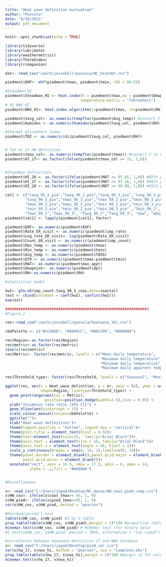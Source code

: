 ```yaml
---
title: "Heat wave definition evaluation"
author: "Puvvula"
date: "9/16/2021"
output: pdf_document
---
```


```r
knitr::opts_chunk$set(echo = TRUE)
```

```r

library(tidyverse)
library(lubridate)
library(weathermetrics)
library(ThermIndex)
library(rcompanion)

dat<- read_csv("/work/jessebell/puvvula/NC_heatdef.csv")

piedmont$EHF<- ehf(piedmont$tmax, piedmont$tmin, t95 = 80.55)

#Steadman HI
piedmont$Steadman_HI <- heat.index(t = piedmont$tmax,dp = piedmont$Dewpoint,
                                  temperature.metric = "fahrenheit")
# US NWS HI
piedmont$NWS_HI<- heat.index.algorithm(t=piedmont$tmax, rh=piedmont$RH)

piedmont$tavg_cel<- as.numeric(tempftoc(piedmont$Avg_temp)) #convert F to C
piedmont$Humidex <- as.numeric(humidex(piedmont$tavg_cel, piedmont$RH))

#thermal discomfort index
piedmont$TDI <- as.numeric(di(piedmont$tavg_cel, piedmont$RH))


# Tan et al HW definition
piedmont$tmax_cel<- as.numeric(tempftoc(piedmont$tmax)) #convert F to C
piedmont$HI_17<- as.factor(ifelse(piedmont$tmax_cel >= 35, 1,0))


#Steadman definitions
piedmont$HI_26 <- as.factor(ifelse(piedmont$MAT >= 95.85, 1,0)) #85th pct
piedmont$HI_27 <- as.factor(ifelse(piedmont$MAT >= 97.16, 1,0)) #90th pct
piedmont$HI_28 <- as.factor(ifelse(piedmont$MAT >= 98.99, 1,0)) #95th pct

cat1 <- c("tavg_95_2_pie","tavg_98_2_pie","tavg_95_3_pie","tavg_98_3_pie","tavg_90_2_pie",
         "tavg_90_3_pie","tmax_95_3_pie","tmax_98_2_pie","tmax_98_3_pied","tmax_90_2_pie",
         "tmax_90_3_pie","tmax_95_2_pie","tmin_90_2_pie","tmin_90_3_pie","tmin_95_2_pie",
         "tmin_95_3_pie","tmin_98_2_pie","tmin_98_3_pie" ,"Tmin_99_2", "Tmin_99_3",
         "Tmax_99_2","Tmax_99_3", "Tavg_99_2","Tavg_99_3", "dow", "wDay")
piedmont[cat1] <- lapply(piedmont[cat1], factor)

piedmont$EHF<- as.numeric(piedmont$EHF)
piedmont$Rate_ER_visit <- as.numeric(piedmont$imp_rate)
piedmont$Log_rate_ER_visit<- log(piedmont$Rate_ER_visit)
piedmont$Count_ER_visit <- as.numeric(piedmont$imp_count)
piedmont$Max_temp <- as.numeric(piedmont$tmax)
piedmont$Min_temp <- as.numeric(piedmont$tmin)
piedmont$Avg_temp <- as.numeric(piedmont$TAVG)
piedmont$DTR <- as.numeric(piedmont$tmax-piedmont$tmin)
piedmont$MAT<- as.numeric(piedmont$max_appt)
piedmont$Dewpoint<- as.numeric(piedmont$dpt)
piedmont$RH<-as.numeric(piedmont$RH)

```


```r
#statistical model

hw1<- glm.nb(imp_count~tavg_90_3_coas,data=coastal)
(est <- cbind(Estimate = coef(hw1), confint(hw1)))
exp(est)
```



```r
################################################################3
#Figure.2

res<-read_csv("/work/jessebell/puvvula/heatwave_tbl.csv")

cbbPalette <- c("#CC6666", "#9999CC", "#66CC99", "#000000")

res$Region<-as.factor(res$Region)
res$metric<-as.factor(res$metric)
levels(res$metric)
res$Metric<- factor(res$metric, levels = c("Mean daily temperature", 
                                           "Maximum daily temperature",
                                           "Minimum daily temperature",
                                           "Maximum daily apparent temperature"))
                                           
res$Threshold_type<- factor(res$Threshold, levels = c("Seasonal", "Monthly"))

ggplot(res, aes(x = Heat_wave_definition, y = or, ymin = lcl, ymax = ucl,
                shape=Region, linetype=Threshold_type)) + 
  geom_pointrange(aes(col = Metric), 
                  position=position_dodge(width=1.5),size = 0.65) + 
  ylab("Incidence rate ratio [95% CI]") +
  geom_hline(aes(yintercept = 1)) + 
  scale_colour_manual(values=cbbPalette) + 
  ggtitle("")+
  xlab("Heat wave definitions")+
  theme(legend.position = "bottom", legend.box = "vertical")+
  theme(plot.title = element_text(hjust = 0.5))+
  theme(text=element_text(size=15,  family="Arial Black"))+
  theme(axis.text = element_text(size = 15, family="Arial Black"))+
  theme(axis.text.x = element_text(angle = 45, hjust = 1))+
  scale_y_continuous(breaks = seq(0, 14, 1),limits=c(0, 14))+
  theme(panel.border = element_blank(),panel.grid.major = element_blank(),
        panel.grid.minor = element_blank())+
  annotate("rect", xmin = 16.5, xmax = 17.5, ymin = 0, ymax = 14,
           alpha = .1,fill = "#666666")



```


```r
#Miscellaneous 

x<- read_csv("C:/Users/jagad/Desktop/NC_manus/HW_coas_pied_comp.csv")
x$HW_cos<- ifelse(x$coas_tmax>= 95, 1, 0)
x$HW_pied<- ifelse(x$pied_tmax>=95, 1, 0)
cor(x$HW_cos, x$HW_pied, method = "pearson")

#Matched/paired t-test
table(x$HW_cos, x$HW_pied) #2 by 2 table
prop.table(table(x$HW_cos, x$HW_pied),margin = 2)*100 #proportion table
mcnemar.test(x$HW_cos, x$HW_pied) # McNemar test (for binary data)
#t.test(x$HW_cos, x$HW_pied, paired = TRUE, alternative = "two.sided") #paired t test

#correlation between heatwave definition 17 and NWS database
x<- read_csv("C:/Users/jagad/Desktop/pied_cor.csv")
cor(x$hw_17, x$nws_hi, method = "pearson", use = "complete.obs")
prop.table(table(x$hw_17, x$nws_hi),margin = 1)*100 #margin =2 for column percentages
mcnemar.test(x$hw_17, x$nws_hi)
```

